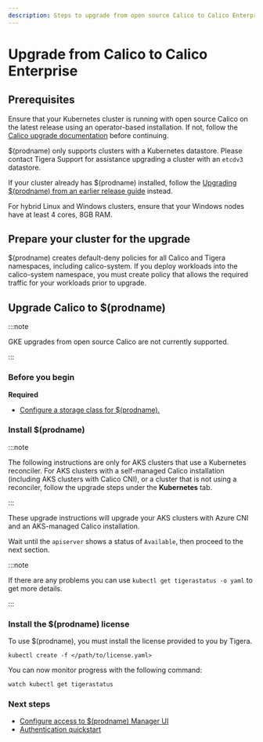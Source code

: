 ```yaml
---
description: Steps to upgrade from open source Calico to Calico Enterprise.
---
```



# Upgrade from Calico to Calico Enterprise

## Prerequisites

Ensure that your Kubernetes cluster is running with open source Calico on the latest release using an operator-based
installation. If not, follow the [Calico upgrade documentation](/calico/latest/operations/upgrading/kubernetes-upgrade)
before continuing.

$(prodname) only supports clusters with a Kubernetes datastore.
Please contact Tigera Support for assistance upgrading a cluster with an `etcdv3` datastore.

If your cluster already has $(prodname) installed, follow the [Upgrading $(prodname) from an earlier release guide](../../upgrading-enterprise/kubernetes-upgrade-tsee/index.mdx) instead.

For hybrid Linux and Windows clusters, ensure that your Windows nodes have at least 4 cores, 8GB RAM.

## Prepare your cluster for the upgrade

$(prodname) creates default-deny policies for all Calico and Tigera namespaces, including calico-system. If you deploy workloads into the calico-system namespace, you must create policy that allows the required traffic for your workloads prior to upgrade.

## Upgrade Calico to $(prodname)

:::note

GKE upgrades from open source Calico are not currently supported.

:::

### Before you begin

**Required**

- [Configure a storage class for $(prodname).](../../../../operations/logstorage/create-storage.mdx)

### Install $(prodname)

<Tabs>
<TabItem label="Kubernetes" value="Kubernetes-0">

<UpgradeOperatorSimple upgradeFrom='OpenSource' />

</TabItem>
<TabItem label="EKS" value="EKS-1">

<UpgradeOperatorSimple
  upgradeFrom='OpenSource'
  provider='EKS'
/>

</TabItem>
<TabItem label="AKS" value="AKS-2">

:::note

The following instructions are only for AKS clusters that use a Kubernetes reconciler. For AKS clusters with a self-managed Calico installation (including AKS clusters with Calico CNI), or a cluster that is not using a reconciler, follow the upgrade steps under the **Kubernetes** tab.

:::

These upgrade instructions will upgrade your AKS clusters with Azure CNI and an AKS-managed Calico installation.

<UpgradeOperatorSimple
  upgradeFrom='OpenSource'
  provider='AKS'
/>

</TabItem>
</Tabs>

Wait until the `apiserver` shows a status of `Available`, then proceed to the next section.

:::note

If there are any problems you can use `kubectl get tigerastatus -o yaml` to get more details.

:::

### Install the $(prodname) license

To use $(prodname), you must install the license provided to you by Tigera.

```
kubectl create -f </path/to/license.yaml>
```

You can now monitor progress with the following command:

```
watch kubectl get tigerastatus
```

### Next steps

- [Configure access to $(prodname) Manager UI](../../../../operations/cnx/access-the-manager.mdx)
- [Authentication quickstart](../../../../operations/cnx/authentication-quickstart.mdx)
